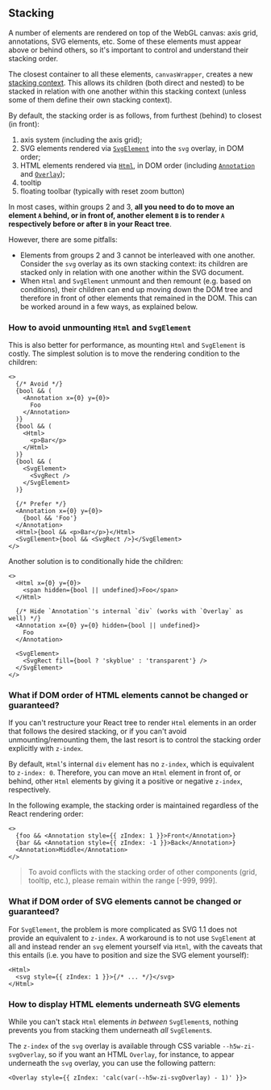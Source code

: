 
<Meta title="Stacking" />

## Stacking

A number of elements are rendered on top of the WebGL canvas: axis grid, annotations, SVG elements, etc.
Some of these elements must appear above or behind others, so it's important to control and understand their stacking order.

The closest container to all these elements, `canvasWrapper`, creates a new [stacking context](https://developer.mozilla.org/en-US/docs/Web/CSS/CSS_Positioning/Understanding_z_index/The_stacking_context).
This allows its children (both direct and nested) to be stacked in relation with one another within this stacking context (unless some of them define their own stacking context).

By default, the stacking order is as follows, from furthest (behind) to closest (in front):

1. axis system (including the axis grid);
2. SVG elements rendered via [`SvgElement`](http://localhost:6006/?path=/story/building-blocks-svgelement--default) into the `svg` overlay, in DOM order;
3. HTML elements rendered via [`Html`](http://localhost:6006/?path=/story/building-blocks-html--default), in DOM order (including [`Annotation`](http://localhost:6006/?path=/story/building-blocks-annotation--default) and [`Overlay`](http://localhost:6006/?path=/story/building-blocks-overlay--default));
4. tooltip
5. floating toolbar (typically with reset zoom button)

In most cases, within groups 2 and 3, **all you need to do to move an element `A` behind, or in front of, another element `B` is to render `A`
respectively before or after `B` in your React tree**.

However, there are some pitfalls:

- Elements from groups 2 and 3 cannot be interleaved with one another. Consider the `svg` overlay as its own stacking context:
  its children are stacked only in relation with one another within the SVG document.
- When `Html` and `SvgElement` unmount and then remount (e.g. based on conditions), their children can end up moving down the DOM tree and therefore
  in front of other elements that remained in the DOM. This can be worked around in a few ways, as explained below.

### How to avoid unmounting `Html` and `SvgElement`

This is also better for performance, as mounting `Html` and `SvgElement` is costly. The simplest solution is to move the rendering condition to the children:

```tsx
<>
  {/* Avoid */}
  {bool && (
    <Annotation x={0} y={0}>
      Foo
    </Annotation>
  )}
  {bool && (
    <Html>
      <p>Bar</p>
    </Html>
  )}
  {bool && (
    <SvgElement>
      <SvgRect />
    </SvgElement>
  )}

  {/* Prefer */}
  <Annotation x={0} y={0}>
    {bool && 'Foo'}
  </Annotation>
  <Html>{bool && <p>Bar</p>}</Html>
  <SvgElement>{bool && <SvgRect />}</SvgElement>
</>
```

Another solution is to conditionally hide the children:

```tsx
<>
  <Html x={0} y={0}>
    <span hidden={bool || undefined}>Foo</span>
  </Html>

  {/* Hide `Annotation`'s internal `div` (works with `Overlay` as well) */}
  <Annotation x={0} y={0} hidden={bool || undefined}>
    Foo
  </Annotation>

  <SvgElement>
    <SvgRect fill={bool ? 'skyblue' : 'transparent'} />
  </SvgElement>
</>
```

### What if DOM order of HTML elements cannot be changed or guaranteed?

If you can't restructure your React tree to render `Html` elements in an order that follows the desired stacking,
or if you can't avoid unmounting/remounting them, the last resort is to control the stacking order explicitly with `z-index`.

By default, `Html`'s internal `div` element has no `z-index`, which is equivalent to `z-index: 0`.
Therefore, you can move an `Html` element in front of, or behind, other `Html` elements by giving
it a positive or negative `z-index`, respectively.

In the following example, the stacking order is maintained regardless of the React rendering order:

```tsx
<>
  {foo && <Annotation style={{ zIndex: 1 }}>Front</Annotation>}
  {bar && <Annotation style={{ zIndex: -1 }}>Back</Annotation>}
  <Annotation>Middle</Annotation>
</>
```

> To avoid conflicts with the stacking order of other components (grid, tooltip, etc.), please remain within the range [-999, 999].

### What if DOM order of SVG elements cannot be changed or guaranteed?

For `SvgElement`, the problem is more complicated as SVG 1.1 does not provide an equivalent to `z-index`.
A workaround is to not use `SvgElement` at all and instead render an `svg` element yourself via `Html`, with the caveats
that this entails (i.e. you have to position and size the SVG element yourself):

```tsx
<Html>
  <svg style={{ zIndex: 1 }}>{/* ... */}</svg>
</Html>
```

### How to display HTML elements underneath SVG elements

While you can't stack `Html` elements _in between_ `SvgElement`s, nothing prevents you from stacking them underneath _all_ `SvgElement`s.

The `z-index` of the `svg` overlay is available through CSS variable `--h5w-zi-svgOverlay`,
so if you want an HTML `Overlay`, for instance, to appear underneath the `svg` overlay, you can use the following pattern:

```tsx
<Overlay style={{ zIndex: 'calc(var(--h5w-zi-svgOverlay) - 1)' }}>
```
